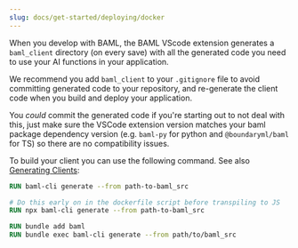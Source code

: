 ```yaml
---
slug: docs/get-started/deploying/docker
---
```



When you develop with BAML, the BAML VScode extension generates a `baml_client` directory (on every save) with all the generated code you need to use your AI functions in your application.

We recommend you add `baml_client` to your `.gitignore` file to avoid committing generated code to your repository, and re-generate the client code when you build and deploy your application.

You _could_ commit the generated code if you're starting out to not deal with this, just make sure the VSCode extension version matches your baml package dependency version (e.g. `baml-py` for python and `@boundaryml/baml` for TS) so there are no compatibility issues.

To build your client you can use the following command. See also [Generating Clients](../../calling-baml/generate-baml-client.mdx):
  
<CodeBlocks>

```dockerfile python Dockerfile
RUN baml-cli generate --from path-to-baml_src
```

```dockerfile TypeScript Dockerfile
# Do this early on in the dockerfile script before transpiling to JS
RUN npx baml-cli generate --from path-to-baml_src
```

```dockerfile Ruby Dockerfile
RUN bundle add baml
RUN bundle exec baml-cli generate --from path/to/baml_src
```
</CodeBlocks>

